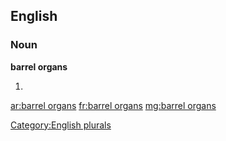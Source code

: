 ==English==

===Noun===
'''barrel organs'''

# {{plural of|barrel organ}}

[[Category:English plurals]]

[[ar:barrel organs]]
[[fr:barrel organs]]
[[mg:barrel organs]]